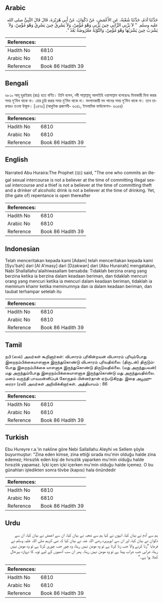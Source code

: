 ## Arabic


<div dir="rtl" lang="ar" style={{fontSize:'larger',backgroundColor:'#f8f9fa',padding:20}}>
حَدَّثَنَا آدَمُ، حَدَّثَنَا شُعْبَةُ، عَنِ الأَعْمَشِ، عَنْ ذَكْوَانَ، عَنْ أَبِي هُرَيْرَةَ، قَالَ قَالَ النَّبِيُّ صلى الله عليه وسلم ‏ "‏ لاَ يَزْنِي الزَّانِي حِينَ يَزْنِي وَهْوَ مُؤْمِنٌ، وَلاَ يَسْرِقُ حِينَ يَسْرِقُ وَهْوَ مُؤْمِنٌ، وَلاَ يَشْرَبُ حِينَ يَشْرَبُهَا وَهْوَ مُؤْمِنٌ، وَالتَّوْبَةُ مَعْرُوضَةٌ بَعْدُ ‏"‏‏.‏
</div>
<div style={{backgroundColor:'#f8f9fa',padding:20, marginBottom: 10}}><table> <thead> <tr> <th>References:</th> <th></th> </tr> </thead> <tbody><tr><td>Hadith No</td><td>6810</td></tr><tr><td>Arabic No</td><td>6810</td></tr><tr><td>Reference</td><td>Book 86 Hadith 39</td></tr></tbody></table></div>

## Bengali


<div dir="ltr" lang="bn" style={{fontSize:'larger',backgroundColor:'#f8f9fa',padding:20}}>
৬৮১০ আবূ হুরাইরাহ (রাঃ) হতে বর্ণিত। তিনি বলেন, নবী সাল্লাল্লাহু আলাইহি ওয়াসাল্লাম বলেছেনঃ যিনাকারী যিনা করার সময় মু’মিন থাকে না। চোর চুরি করার সময় মু’মিন থাকে না। মদপানকারী মদ পানের সময় মু’মিন থাকে না। তবে তারপরও তওবা উন্মুক্ত। [২৪৭৫] (আধুনিক প্রকাশনী- ৬৩৪১, ইসলামিক ফাউন্ডেশন- ৬৩৫৪)
</div>
<div style={{backgroundColor:'#f8f9fa',padding:20, marginBottom: 10}}><table> <thead> <tr> <th>References:</th> <th></th> </tr> </thead> <tbody><tr><td>Hadith No</td><td>6810</td></tr><tr><td>Arabic No</td><td>6810</td></tr><tr><td>Reference</td><td>Book 86 Hadith 39</td></tr></tbody></table></div>

## English


<div dir="ltr" lang="en" style={{fontSize:'larger',backgroundColor:'#f8f9fa',padding:20}}>
Narrated Abu Huraira:The Prophet (ﷺ) said, "The one who commits an illegal sexual intercourse is not a believer at the time of committing illegal sexual intercourse and a thief is not a believer at the time of committing theft and a drinker of alcoholic drink is not a believer at the time of drinking. Yet, (the gate of) repentance is open thereafter
</div>
<div style={{backgroundColor:'#f8f9fa',padding:20, marginBottom: 10}}><table> <thead> <tr> <th>References:</th> <th></th> </tr> </thead> <tbody><tr><td>Hadith No</td><td>6810</td></tr><tr><td>Arabic No</td><td>6810</td></tr><tr><td>Reference</td><td>Book 86 Hadith 39</td></tr></tbody></table></div>

## Indonesian


<div dir="ltr" lang="id" style={{fontSize:'larger',backgroundColor:'#f8f9fa',padding:20}}>
Telah menceritakan kepada kami [Adam] telah menceritakan kepada kami [Syu'bah] dari [Al A'masy] dari [Dzakwan] dari [Abu Hurairah] mengatakan, Nabi Shallallahu'alaihiwasallam bersabda: Tidaklah berzina orang yang berzina ketika ia berzina dalam keadaan beriman, dan tidaklah mencuri orang yang mencuri ketika ia mencuri dalam keadaan beriman, tidaklah ia meminum khamr ketika meminumnya dan ia dalam keadaan beriman, dan taubat terhampar setelah itu
</div>
<div style={{backgroundColor:'#f8f9fa',padding:20, marginBottom: 10}}><table> <thead> <tr> <th>References:</th> <th></th> </tr> </thead> <tbody><tr><td>Hadith No</td><td>6810</td></tr><tr><td>Arabic No</td><td>6810</td></tr><tr><td>Reference</td><td>Book 86 Hadith 39</td></tr></tbody></table></div>

## Tamil


<div dir="ltr" lang="ta" style={{fontSize:'larger',backgroundColor:'#f8f9fa',padding:20}}>
நபி (ஸல்) அவர்கள் கூறினார்கள்: விபசாரம் புரிகின்றவன் விபசாரம் புரியும்போது இறைநம்பிக்கையாளனாக இருந்துகொண்டு விபசாரம் புரிவதில்லை. (திருடன்) திருடும்போது இறைநம்பிக்கை யாளனாக இருந்துகொண்டு திருடுவதில்லை. (மது அருந்துபவன்) மது அருந்தும்போது இறைநம்பிக்கையாளனாக இருந்துகொண்டு மது அருந்துவதில்லை. மனம் வருந்தி பாவமன்னிப்புக் கோருதல் பின்னர்தான் ஏற்படுகிறது. இதை அபூஹுரைரா (ரலி) அவர்கள் அறிவிக்கிறார்கள். அத்தியாயம் : 86
</div>
<div style={{backgroundColor:'#f8f9fa',padding:20, marginBottom: 10}}><table> <thead> <tr> <th>References:</th> <th></th> </tr> </thead> <tbody><tr><td>Hadith No</td><td>6810</td></tr><tr><td>Arabic No</td><td>6810</td></tr><tr><td>Reference</td><td>Book 86 Hadith 39</td></tr></tbody></table></div>

## Turkish


<div dir="ltr" lang="tr" style={{fontSize:'larger',backgroundColor:'#f8f9fa',padding:20}}>
Ebu Hureyre r.a.'in nakline göre Nebi Sallallahu Aleyhi ve Sellem şöyle buyurmuştur: "Zina eden kimse, zina ettiği sırada mu'min olduğu halde zina edemez; Hırsızlık eden kişi de hırsızlık yaparken mu'min olduğu halde hırsızlık yapamaz. İçki içen içki içerken mu'min olduğu halde içemez. O bu günahları işledikten sonra tövbe (kapısı) hala önündedir
</div>
<div style={{backgroundColor:'#f8f9fa',padding:20, marginBottom: 10}}><table> <thead> <tr> <th>References:</th> <th></th> </tr> </thead> <tbody><tr><td>Hadith No</td><td>6810</td></tr><tr><td>Arabic No</td><td>6810</td></tr><tr><td>Reference</td><td>Book 86 Hadith 39</td></tr></tbody></table></div>

## Urdu


<div dir="rtl" lang="ur" style={{fontSize:'larger',backgroundColor:'#f8f9fa',padding:20}}>
ہم سے آدم نے بیان کیا، انہوں نے کہا ہم سے شعبہ نے بیان کیا، ان سے اعمش نے بیان کیا، ان سے ذکوان نے بیان کیا، اور ان سے ابوہریرہ رضی اللہ عنہ نے بیان کیا کہ نبی کریم صلی اللہ علیہ وسلم نے فرمایا ”زنا کرنے والا جب زنا کرتا ہے تو وہ مومن نہیں رہتا، وہ چور جب چوری کرتا ہے تو وہ مومن نہیں رہتا، شرابی جب شراب پیتا ہے تو وہ مومن نہیں رہتا۔ پھر ان سب آدمیوں کے لیے توبہ کا دروازہ بہرحال کھلا ہوا ہے۔“
</div>
<div style={{backgroundColor:'#f8f9fa',padding:20, marginBottom: 10}}><table> <thead> <tr> <th>References:</th> <th></th> </tr> </thead> <tbody><tr><td>Hadith No</td><td>6810</td></tr><tr><td>Arabic No</td><td>6810</td></tr><tr><td>Reference</td><td>Book 86 Hadith 39</td></tr></tbody></table></div>